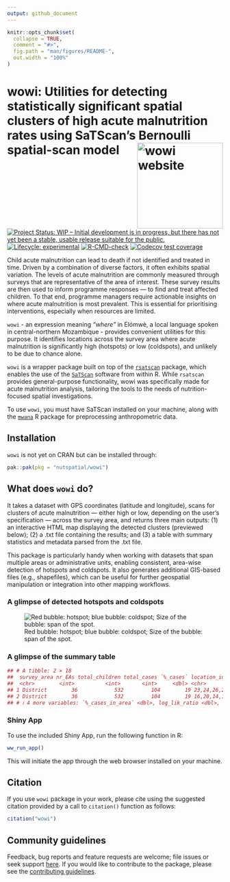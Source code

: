```yaml
---
output: github_document
---
```


<!-- README.md is generated from README.Rmd. Please edit that file -->

```r
knitr::opts_chunk$set(
  collapse = TRUE,
  comment = "#>",
  fig.path = "man/figures/README-",
  out.width = "100%"
)
```

# wowi: Utilities for detecting statistically significant spatial clusters of high acute malnutrition rates using SaTScan's Bernoulli spatial-scan model <a href="https://nutspatial.github.io/wowi/"><img src="man/figures/logo.jpg" align="right" height="200px" alt="wowi website" /></a>

 <!-- badges: start -->  
[![Project Status: WIP – Initial development is in progress, but there has not yet been a stable, usable release suitable for the public.](https://www.repostatus.org/badges/latest/wip.svg)](https://www.repostatus.org/#wip)
[![Lifecycle: experimental](https://img.shields.io/badge/lifecycle-experimental-orange.svg)](https://lifecycle.r-lib.org/articles/stages.html#experimental)
[![R-CMD-check](https://github.com/nutspatial/wowi/actions/workflows/R-CMD-check.yaml/badge.svg)](https://github.com/nutspatial/wowi/actions/workflows/R-CMD-check.yaml)
[![Codecov test coverage](https://codecov.io/gh/nutspatial/wowi/graph/badge.svg)](https://app.codecov.io/gh/nutspatial/wowi)  
 <!-- badges: end -->

Child acute malnutrition can lead to death if not identified and treated in time. Driven by a combination of diverse factors, it often exhibits spatial variation. The levels of acute malnutrition are commonly measured through surveys that are representative of the area of interest. These survey results are then used to inform programme responses — to find and treat affected children. To that end, programme managers require actionable insights on where acute malnutrition is most prevalent. This is essential for prioritising interventions, especially when resources are limited. 

`wowi` - an expression meaning *“where”* in Elómwè, a local language spoken in central-northern Mozambique - provides convenient utilities for this purpose. It identifies locations across the survey area where acute malnutrition is significantly high (hotspots) or low (coldspots), and unlikely to be due to chance alone.  

`wowi` is a wrapper package built on top of the [`rsatscan`](https://cran.r-project.org/web/packages/rsatscan/index.html) package, which enables the use of the [`SaTScan`](https://www.satscan.org) software from within R. While `rsatscan` provides general-purpose functionality, wowi was specifically made for acute malnutrition analysis, tailoring the tools to the needs of nutrition-focused spatial investigations. 

To use `wowi`, you must have SaTScan installed on your machine, along with the [`mwana`](https://nutriverse.io/mwana/dev/) R package for preprocessing anthropometric data.

## Installation  

`wowi` is not yet on CRAN but can be installed through:
```r
pak::pak(pkg = "nutspatial/wowi")
```

## What does `wowi` do? 

It takes a dataset with GPS coordinates (latitude and longitude), scans for clusters of acute malnutrition — either high or low, depending on the user’s specification — across the survey area, and returns three main outputs: (1) an interactive HTML map displaying the detected clusters (previewed below); (2) a .txt file containing the results; and (3) a table with summary statistics and metadata parsed from the .txt file.

This package is particularly handy when working with datasets that span multiple areas or administrative units, enabling consistent, area-wise detection of hotspots and coldspots. It also generates additional GIS-based files (e.g., shapefiles), which can be useful for further geospatial manipulation or integration into other mapping workflows.

### A glimpse of detected hotspots and coldspots
![Red bubble: hotspot; blue bubble: coldspot; Size of the bubble: span of the spot.](man/figures/detected-clusters.png)

### A glimpse of the summary table
```r
## # A tibble: 2 × 18
##  survey_area nr_EAs total_children total_cases `%_cases` location_ids   geo   radius span  children n_cases expected_cases observedExpected relative_risk
##  <chr>        <int>          <int>       <int>     <dbl> <chr>          <chr> <chr>  <chr>    <int>   <int>          <dbl>            <dbl>         <dbl>
## 1 District        36            532         104        19 23,24,26,25,3… 13.6… 1.43 … 1.88…      170       4           33.2             0.12         0.085
## 2 District        36            532         104        19 16,20,14,12,1… 13.8… 26.24… 43.5…      258      84           50.4             1.67         4.46
## # ℹ 4 more variables: `%_cases_in_area` <dbl>, log_lik_ratio <dbl>, pvalue <dbl>, ipc_amn <chr>
```

### Shiny App  

To use the included Shiny App, run the following function in R: 

```r
ww_run_app()
```

This will initiate the app through the web browser installed on your machine.


## Citation  

If you use `wowi` package in your work, please cite using the suggested citation provided by a call to `citation()` function as follows: 

```r
citation("wowi")
```

## Community guidelines  

Feedback, bug reports and feature requests are welcome; file issues or seek support [here](https://github.com/nutspatial/wowi/issues). If you would like to contribute to the package, please see the [contributing guidelines](https://nutspatial.github.io/wowi/CONTRIBUTING.html).
